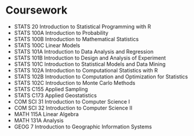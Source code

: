 # Coursework
- STATS 20 \hfill Introduction to Statistical Programming with R
- STATS 100A \hfill Introduction to Probability
- STATS 100B \hfill Introduction to Mathematical Statistics
- STATS 100C \hfill Linear Models
- STATS 101A \hfill Introduction to Data Analysis and Regression
- STATS 101B \hfill Introduction to Design and Analysis of Experiment
- STATS 101C \hfill Introduction to Statistical Models and Data Mining
- STATS 102A \hfill Introduction to Computational Statistics with R
- STATS 102B \hfill Introduction to Computation and Optimization for Statistics
- STATS 102C \hfill Introduction to Monte Carlo Methods
- STATS C155 \hfill Applied Sampling
- STATS C173 \hfill Applied Geostatistics
- COM SCI 31 \hfill Introduction to Computer Science I
- COM SCI 32 \hfill Introduction to Computer Science II
- MATH 115A \hfill Linear Algebra
- MATH 131A \hfill Analysis
- GEOG 7 \hfill Introduction to Geographic Information Systems




